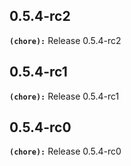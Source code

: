 ## 0.5.4-rc2
**`(chore):`** Release 0.5.4-rc2

## 0.5.4-rc1
**`(chore):`** Release 0.5.4-rc1

## 0.5.4-rc0
**`(chore):`** Release 0.5.4-rc0

